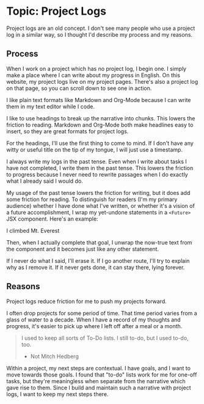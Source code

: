 # Topic: Project Logs

Project logs are an old concept. I don't see many people who use a project log in a similar way, so I thought I'd describe my process and my reasons.

## Process

When I work on a project which has no project log, I begin one. I simply make a place where I can write about my progress in English. On this website, my project logs live on <Link slug="projects-on-this-site">my project pages</Link>. There's also a project log on that page, so you can scroll down to see one in action.

I like plain text formats like Markdown and Org-Mode because I can write them in my text editor while I code. 

I like to use headings to break up the narrative into chunks. This lowers the friction to reading. Markdown and Org-Mode both make headlines easy to insert, so they are great formats for project logs.

For the headings, I'll use the first thing to come to mind. If I don't have any witty or useful title on the tip of my tongue, I will just use a timestamp.

I always write my logs in the past tense. Even when I write about tasks I have not completed, I write them in the past tense. This lowers the friction to progress because I never need to rewrite passages when I do exactly what I already said I would do. 

My usage of the past tense lowers the friction for writing, but it does add some friction for reading. To distinguish for readers (I'm my primary audience) whether I have done what I've written, or whether it's a vision of a future accomplishment, I wrap my yet-undone statements in a `<Future>` JSX component. Here's an example:

<Future>I climbed Mt. Everest</Future>

Then, when I actually complete that goal, I unwrap the now-true text from the component and it becomes just like any other statement.

If I never do what I said, I'll erase it. If I go another route, I'll try to explain why as I remove it. If it never gets done, it can stay there, lying forever.

## Reasons

Project logs reduce friction for me to push my projects forward.

I often drop projects for some period of time. That time period varies from a glass of water to a decade. When I have a record of my thoughts and progress, it's easier to pick up where I left off after a meal or a month.

> I used to keep all sorts of To-Do lists. I still to-do, but I used to-do, too. 
> - Not Mitch Hedberg

Within a project, my next steps are contextual. I have goals, and I want to move towards those goals. I found that "to-do" lists work for me for one-off tasks, but they're meaningless when separate from the narrative which gave rise to them. Since I build and maintain such a narrative with project logs, I want to keep my next steps there.
